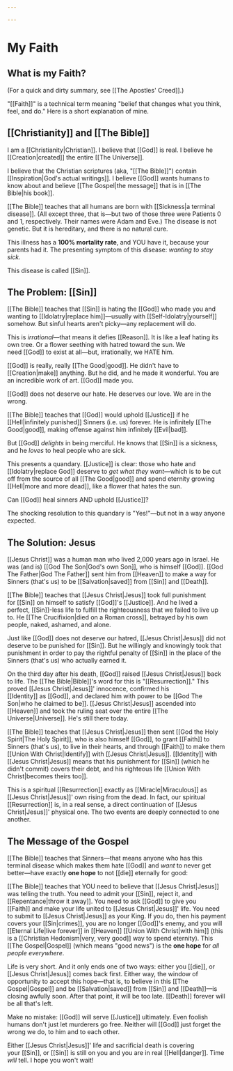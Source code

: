 ```yaml
---

--- 
```


 # My Faith

 ## What is my Faith?
 
(For a quick and dirty summary, see [[The Apostles' Creed]].)

"[[Faith]]" is a technical term meaning "belief that changes what you think, feel, and do." Here is a short explanation of mine.

## [[Christianity]] and [[The Bible]]

I am a [[Christianity|Christian]]. I believe that [[God]] is real. I believe he [[Creation|created]] the entire [[The Universe]].

I believe that the Christian scriptures (aka, "[[The Bible]]") contain [[Inspiration|God's actual writings]]. I believe [[God]] wants humans to know about and believe [[The Gospel|the message]] that is in [[The Bible|his book]].

[[The Bible]] teaches that all humans are born with [[Sickness|a terminal disease]]. (All except three, that is—but two of those three were Patients 0 and 1, respectively. Their names were Adam and Eve.) The disease is not genetic. But it is hereditary, and there is no natural cure.

This illness has a **100% mortality rate**, and YOU have it, because your parents had it. The presenting symptom of this disease: *wanting to stay sick.*

This disease is called [[Sin]].

## The Problem: [[Sin]]

[[The Bible]] teaches that [[Sin]] is hating the [[God]] who made you and wanting to [[Idolatry|replace him]]—usually with [[Self-Idolatry|yourself]] somehow. But sinful hearts aren't picky—any replacement will do.

This is *irrational*—that means it defies [[Reason]]. It is like a leaf hating its own tree. Or a flower seething with hatred toward the sun. We need [[God]] to exist at all—but, irrationally, we HATE him.

[[God]] is really, really [[The Good|good]]. He didn't have to [[Creation|make]] anything. But he did, and he made it wonderful. You are an incredible work of art. [[God]] made you.

[[God]] does not deserve our hate. He deserves our love. We are in the wrong.

[[The Bible]] teaches that [[God]] would uphold [[Justice]] if he [[Hell|infinitely punished]] Sinners (i.e. us) forever. He is infinitely [[The Good|good]], making offense against him infinitely [[Evil|bad]].

But [[God]] *delights* in being merciful. He knows that [[Sin]] is a sickness, and he *loves* to heal people who are sick.

This presents a quandary. [[Justice]] is clear: those who hate and [[Idolatry|replace God]] deserve to *get what they want*—which is to be cut off from the source of all [[The Good|good]] and spend eternity growing [[Hell|more and more dead]], like a flower that hates the sun.

Can [[God]] heal sinners AND uphold [[Justice]]?

The shocking resolution to this quandary is "Yes!"—but not in a way anyone expected.

## The Solution: Jesus

[[Jesus Christ]] was a human man who lived 2,000 years ago in Israel. He was (and is) [[God The Son|God's own Son]], who is himself [[God]]. [[God The Father|God The Father]] sent him from [[Heaven]] to make a way for Sinners (that's us) to be [[Salvation|saved]] from [[Sin]] and [[Death]].

[[The Bible]] teaches that [[Jesus Christ|Jesus]] took full punishment for [[Sin]] on himself to satisfy [[God]]'s [[Justice]]. And he lived a perfect, [[Sin]]-less life to fulfill the righteousness that we failed to live up to. He [[The Crucifixion|died on a Roman cross]], betrayed by his own people, naked, ashamed, and alone.

Just like [[God]] does not deserve our hatred, [[Jesus Christ|Jesus]] did not deserve to be punished for [[Sin]]. But he willingly and knowingly took that punishment in order to pay the rightful penalty of [[Sin]] in the place of the Sinners (that's us) who actually earned it.

On the third day after his death, [[God]] raised [[Jesus Christ|Jesus]] back to life. The [[The Bible|Bible]]'s word for this is "[[Resurrection]]." This proved [[Jesus Christ|Jesus]]' innocence, confirmed his  [[Identity]] as [[God]], and declared him with power to be [[God The Son|who he claimed to be]]. [[Jesus Christ|Jesus]] ascended into [[Heaven]] and took the ruling seat over the entire [[The Universe|Universe]]. He's still there today.

[[The Bible]] teaches that [[Jesus Christ|Jesus]] then sent [[God the Holy Spirit|The Holy Spirit]], who is also himself [[God]], to grant [[Faith]] to Sinners (that's us), to live in their hearts, and through [[Faith]] to make them [[Union With Christ|Identify]] with [[Jesus Christ|Jesus]]. [[Identity]] with [[Jesus Christ|Jesus]] means that his punishment for [[Sin]] (which he didn't commit) covers their debt, and his righteous life [[Union With Christ|becomes theirs too]].

This is a spiritual [[Resurrection]] exactly as [[Miracle|Miraculous]] as [[Jesus Christ|Jesus]]' own rising from the dead. In fact, our spiritual [[Resurrection]] is, in a real sense, a direct continuation of [[Jesus Christ|Jesus]]' physical one. The two events are deeply connected to one another.

## The Message of the Gospel

[[The Bible]] teaches that Sinners—that means anyone who has this terminal disease which makes them hate [[God]] and *want* to never get better—have exactly **one hope** to not [[die]] eternally for good:

[[The Bible]] teaches that YOU need to believe that [[Jesus Christ|Jesus]] was telling the truth. You need to admit your [[Sin]], reject it, and [[Repentance|throw it away]]. You need to ask [[God]] to give you [[Faith]] and make your life united to [[Jesus Christ|Jesus]]' life. You need to submit to [[Jesus Christ|Jesus]] as your King. If you do, then his payment covers your [[Sin|crimes]], you are no longer [[God]]'s enemy, and you will [[Eternal Life|live forever]] in  [[Heaven]] [[Union With Christ|with him]] (this is a [[Christian Hedonism|very, very good]] way to spend eternity). This [[The Gospel|Gospel]] (which means "good news") is the **one hope** for *all people everywhere*.

Life is very short. And it only ends one of two ways: either you [[die]], or [[Jesus Christ|Jesus]] comes back first. Either way, the window of opportunity to accept this hope—that is, to believe in this [[The Gospel|Gospel]] and be [[Salvation|saved]] from [[Sin]] and [[Death]]—is closing awfully soon. After that point, it will be too late. [[Death]] forever will be all that's left.

Make no mistake: [[God]] will serve [[Justice]] ultimately. Even foolish humans don't just let murderers go free. Neither will [[God]] just forget the wrong we do, to him and to each other.

Either [[Jesus Christ|Jesus]]' life and sacrificial death is covering your [[Sin]], or [[Sin]] is still on you and you are in real [[Hell|danger]]. Time *will* tell. I hope you won't wait!

